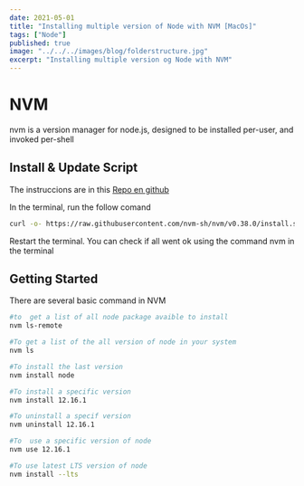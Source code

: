 ```yaml
---
date: 2021-05-01
title: "Installing multiple version of Node with NVM [MacOs]"
tags: ["Node"]
published: true
image: "../../../images/blog/folderstructure.jpg"
excerpt: "Installing multiple version og Node with NVM"
---
```


# NVM

nvm is a version manager for node.js, designed to be installed per-user, and invoked per-shell

## Install & Update Script

The instruccions are in this [Repo en github](https://github.com/nvm-sh/nvm#install--update-script)

In the terminal, run the follow comand

```bash
curl -o- https://raw.githubusercontent.com/nvm-sh/nvm/v0.38.0/install.sh | bash
```

Restart the terminal.
You can check if all went ok using the command nvm in the terminal

## Getting Started

There are several basic command in NVM

```bash
#to  get a list of all node package avaible to install
nvm ls-remote

#To get a list of the all version of node in your system
nvm ls

#To install the last version
nvm install node

#To install a specific version
nvm install 12.16.1

#To uninstall a specif version
nvm uninstall 12.16.1

#To  use a specific version of node
nvm use 12.16.1

#To use latest LTS version of node
nvm install --lts
```

